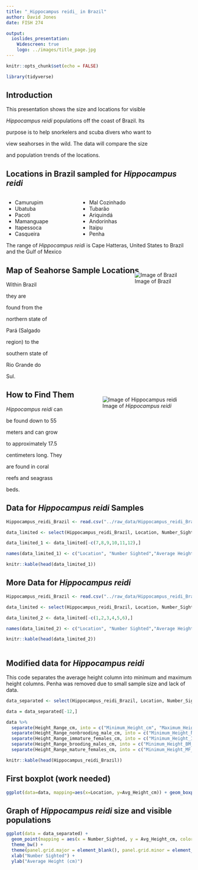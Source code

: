 ```yaml
---
title: "_Hippocampus reidi_ in Brazil"
author: David Jones 
date: FISH 274

output: 
  ioslides_presentation:
    Widescreen: true
    logo: ../images/title_page.jpg
---
```


```r
knitr::opts_chunk$set(echo = FALSE)
```

```r

library(tidyverse)

```

## **Introduction** {data-background="../images/Camurupim.jpg"}

This presentation shows the size and locations for visible

_Hippocampus reidi_ populations off the coast of Brazil. Its

purpose is to help snorkelers and scuba divers who want to 

view seahorses in the wild. The data will compare the size 

and population trends of the locations.    

## **Locations in Brazil sampled for _Hippocampus reidi_** {data-background="../images/Ubatuba.jpg"}

<div style="float: left; width: 40%;">
- Camurupim         
- Ubatuba             
- Pacoti
- Mamanguape
- Itapessoca
- Casqueira
</div>

<div style="float: right; width: 60%;">
- Mal Cozinhado
- Tubarão
- Ariquindá
- Andorinhas
- Itaipu
- Penha
</div>

The range of _Hippocampus reidi_ is Cape Hatteras, United States 
to Brazil and the Gulf of Mexico

## Map of Seahorse Sample Locations {data-background="../images/Pacoti.jpg"}

<div style= "float:right;position: relative; top: -40px;">

![Image of Brazil](../images/Locations.jpg)

</div>

Within Brazil  

they are 

found from the 

northern state of 

Pará (Salgado 

region) to the 

southern state of 

Rio Grande do 

Sul.


## **How to Find Them** {.smaller data-background="../images/Mal Cozinhado.jpg"}

<div style= "float:right;position: relative; top: -40px;">

![Image of _Hippocampus reidi_](../images/Hippocampus_reidi.jpg)

</div>

_Hippocampus reidi_ can 

be found down to 55 

meters and can grow 

to approximately 17.5 

centimeters long. They

are found in coral 

reefs and seagrass 

beds.


## **Data for _Hippocampus reidi_ Samples** {.smaller .flexbox .vcenter data-background="../images/Mamanguape.jpg"}

```r

Hippocampus_reidi_Brazil <- read.csv("../raw_data/Hippocampus_reidi_Brazil.csv")

data_limited <- select(Hippocampus_reidi_Brazil, Location, Number_Sighted, Avg_Height_cm)

data_limited_1 <- data_limited[-c(7,8,9,10,11,12),]

names(data_limited_1) <- c("Location", "Number Sighted","Average Height (cm)")

knitr::kable(head(data_limited_1))
```

## **More Data for _Hippocampus reidi_** {.smaller .flexbox .vcenter data-background="../images/Casqueira.jpg"}

```r

Hippocampus_reidi_Brazil <- read.csv("../raw_data/Hippocampus_reidi_Brazil.csv")

data_limited <- select(Hippocampus_reidi_Brazil, Location, Number_Sighted, Avg_Height_cm)

data_limited_2 <- data_limited[-c(1,2,3,4,5,6),]

names(data_limited_2) <- c("Location", "Number Sighted","Average Height (cm)")

knitr::kable(head(data_limited_2))
 
```

## **Modified data for _Hippocampus reidi_** {.smaller .flexbox .vcenter}

This code separates the average height column into minimum and maximum height columns. Penha was removed due to small sample size and lack of data. 


```r

data_separated <- select(Hippocampus_reidi_Brazil, Location, Number_Sighted, Avg_Height_cm, Height_Range_cm, Avg_Height_nonbrooding_males_cm, Height_Range_nonbrooding_male_cm, Avg_Height_immature_females_cm, Height_Range_immature_females_cm, Avg_Height_brooding_males_cm, Height_Range_brooding_males_cm, Avg_Height_mature_females_cm, Height_Range_mature_females_cm) 

data = data_separated[-12,]

data %>%
  separate(Height_Range_cm, into = c("Minimum_Height_cm", "Maximum_Height_cm"), sep = "-") %>%
  separate(Height_Range_nonbrooding_male_cm, into = c("Minimum_Height_NB_male_cm", "Maximum_Height_NB_male_cm"), sep = "-") %>%
  separate(Height_Range_immature_females_cm, into = c("Minimum_Height_IF_cm", "Maximum_Height_IF_cm"), sep = "-") %>%
  separate(Height_Range_brooding_males_cm, into = c("Minimum_Height_BM_cm", "Maximum_Height_BM_cm"), sep = "-") %>%
  separate(Height_Range_mature_females_cm, into = c("Minimum_Height_MF_cm", "Maximum_Height_MF_cm"), sep = "-") 

knitr::kable(head(Hippocampus_reidi_Brazil))

```

## First boxplot (work needed)

```r
ggplot(data=data, mapping=aes(x=Location, y=Avg_Height_cm)) + geom_boxplot()

```

## **Graph of _Hippocampus reidi_ size and visible populations**

```r

ggplot(data = data_separated) + 
  geom_point(mapping = aes(x = Number_Sighted, y = Avg_Height_cm, color = Location)) +
  theme_bw() +
  theme(panel.grid.major = element_blank(), panel.grid.minor = element_blank()) +
  xlab("Number Sighted") +
  ylab("Average Height (cm)") 

```







